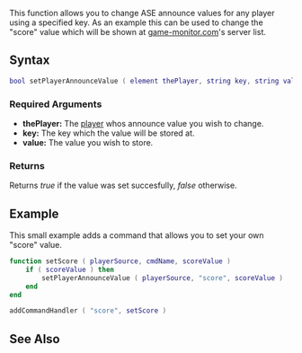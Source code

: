 {{Server function}}
 
This function allows you to change ASE announce values for any player using a specified key.
As an example this can be used to change the "score" value which will be shown at [http://www.game-monitor.com game-monitor.com]'s server list.

==Syntax== 

<syntaxhighlight lang="lua">
bool setPlayerAnnounceValue ( element thePlayer, string key, string value )
</syntaxhighlight> 
{{OOP||[[/player.md|player]]:setAnnounceValue||getPlayerAnnounceValue}}
===Required Arguments=== 
*'''thePlayer:''' The [[/player.md|player]] whos announce value you wish to change.
*'''key:''' The key which the value will be stored at.
*'''value:''' The value you wish to store.

===Returns===
Returns ''true'' if the value was set succesfully, ''false'' otherwise.

==Example== 
<section name="Server" class="server" show="true">
This small example adds a command that allows you to set your own "score" value.
<syntaxhighlight lang="lua">function setScore ( playerSource, cmdName, scoreValue )
    if ( scoreValue ) then
        setPlayerAnnounceValue ( playerSource, "score", scoreValue )
    end
end

addCommandHandler ( "score", setScore )
</syntaxhighlight>
</section>

==See Also==
{{Player_functions}}